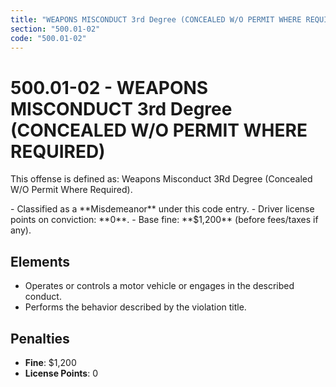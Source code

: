```yaml
---
title: "WEAPONS MISCONDUCT 3rd Degree (CONCEALED W/O PERMIT WHERE REQUIRED)"
section: "500.01-02"
code: "500.01-02"
---
```





# 500.01-02 - WEAPONS MISCONDUCT 3rd Degree (CONCEALED W/O PERMIT WHERE REQUIRED)

This offense is defined as: Weapons Misconduct 3Rd Degree (Concealed W/O Permit Where Required).

<Aside type="caution" title="Charge Type: Misdemeanor">
- Classified as a **Misdemeanor** under this code entry.
- Driver license points on conviction: **0**.
- Base fine: **$1,200** (before fees/taxes if any).
</Aside>

## Elements
- Operates or controls a motor vehicle or engages in the described conduct.
- Performs the behavior described by the violation title.

## Penalties
- **Fine**: $1,200
- **License Points**: 0
